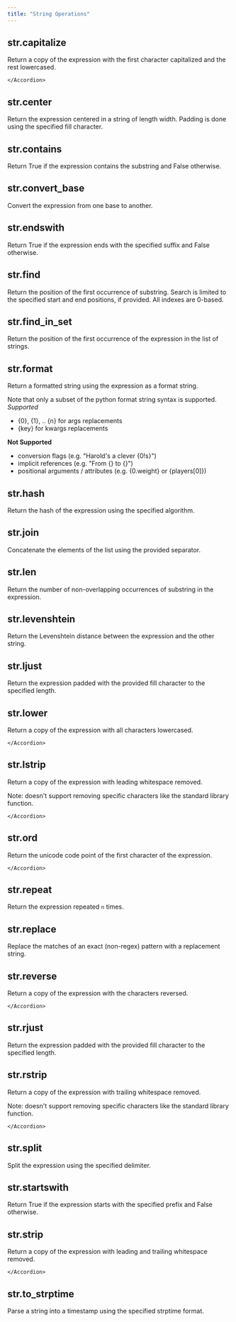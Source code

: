 ```yaml
---
title: "String Operations"
---
```

## str.capitalize
Return a copy of the expression with the first character capitalized and the rest lowercased.

<Accordion title="Parameters">
    
    </Accordion>

    
## str.center
Return the expression centered in a string of length width. Padding is done using the specified fill character.

<Accordion title="Parameters">
    <ParamField body="width" type="int | IntegerValue" required="true" >
</ParamField>

<ParamField body="fillchar" type="str | StringValue | None" required="false" >
</ParamField>
    </Accordion>

    
## str.contains
Return True if the expression contains the substring and False otherwise.

<Accordion title="Parameters">
    <ParamField body="substr" type="str | StringValue" required="true" >
</ParamField>
    </Accordion>

    
## str.convert_base
Convert the expression from one base to another.

<Accordion title="Parameters">
    <ParamField body="from_base" type="IntegerValue" required="true" >
</ParamField>

<ParamField body="to_base" type="IntegerValue" required="true" >
</ParamField>
    </Accordion>

    
## str.endswith
Return True if the expression ends with the specified suffix and False otherwise.

<Accordion title="Parameters">
    <ParamField body="end" type="str | StringValue" required="true" >
</ParamField>
    </Accordion>

    
## str.find
Return the position of the first occurrence of substring. Search is limited to the specified start and end positions, if provided. All indexes are 0-based.

<Accordion title="Parameters">
    <ParamField body="substr" type="str | StringValue" required="true" >
</ParamField>

<ParamField body="start" type="int | IntegerValue | None" required="false" >
</ParamField>

<ParamField body="end" type="int | IntegerValue | None" required="false" >
</ParamField>
    </Accordion>

    
## str.find_in_set
Return the position of the first occurrence of the expression in the list of strings.

<Accordion title="Parameters">
    <ParamField body="str_list" type="list[str]" required="true" >
</ParamField>
    </Accordion>

    
## str.format
Return a formatted string using the expression as a format string.

Note that only a subset of the python format string syntax is supported.
*Supported*
- {0}, {1}, .. {n} for args replacements
- {key} for kwargs replacements

**Not Supported**
- conversion flags (e.g. "Harold's a clever {0!s}")
- implicit references (e.g. "From {} to {}")
- positional arguments / attributes (e.g. {0.weight} or {players[0]})

<Accordion title="Parameters">
    <ParamField body="args" type="Any" required="true" >
</ParamField>

<ParamField body="kwargs" type="Any" required="true" >
</ParamField>
    </Accordion>

    
## str.hash
Return the hash of the expression using the specified algorithm.

<Accordion title="Parameters">
    <ParamField body="algorithm" type="Literal['md5', 'sha1', 'sha256', 'sha512']" required="false" default="sha256" >
</ParamField>

<ParamField body="return_type" type="Literal['bytes', 'hex']" required="false" default="hex" >
</ParamField>
    </Accordion>

    
## str.join
Concatenate the elements of the list using the provided separator.

<Accordion title="Parameters">
    <ParamField body="strings" type="list[str | StringValue]" required="true" >
</ParamField>
    </Accordion>

    
## str.len
Return the number of non-overlapping occurrences of substring in the expression.

<Accordion title="Parameters">
    <ParamField body="substr" type="str | StringValue" required="true" >
</ParamField>
    </Accordion>

    
## str.levenshtein
Return the Levenshtein distance between the expression and the other string.

<Accordion title="Parameters">
    <ParamField body="other" type="str | StringValue" required="true" >
</ParamField>
    </Accordion>

    
## str.ljust
Return the expression padded with the provided fill character to the specified length.

<Accordion title="Parameters">
    <ParamField body="length" type="int | IntegerValue" required="true" >
</ParamField>

<ParamField body="fillchar" type="str | StringValue | None" required="false" default=" " >
</ParamField>
    </Accordion>

    
## str.lower
Return a copy of the expression with all characters lowercased.

<Accordion title="Parameters">
    
    </Accordion>

    
## str.lstrip
Return a copy of the expression with leading whitespace removed.

Note: doesn't support removing specific characters like the standard library function.

<Accordion title="Parameters">
    
    </Accordion>

    
## str.ord
Return the unicode code point of the first character of the expression.

<Accordion title="Parameters">
    
    </Accordion>

    
## str.repeat
Return the expression repeated `n` times.

<Accordion title="Parameters">
    <ParamField body="n" type="int | IntegerValue" required="true" >
</ParamField>
    </Accordion>

    
## str.replace
Replace the matches of an exact (non-regex) pattern with a replacement string.

<Accordion title="Parameters">
    <ParamField body="pattern" type="str | StringValue" required="true" >
</ParamField>

<ParamField body="replacement" type="str | StringValue" required="true" >
</ParamField>
    </Accordion>

    
## str.reverse
Return a copy of the expression with the characters reversed.

<Accordion title="Parameters">
    
    </Accordion>

    
## str.rjust
Return the expression padded with the provided fill character to the specified length.

<Accordion title="Parameters">
    <ParamField body="length" type="int | IntegerValue" required="true" >
</ParamField>

<ParamField body="fillchar" type="str | StringValue | None" required="false" default=" " >
</ParamField>
    </Accordion>

    
## str.rstrip
Return a copy of the expression with trailing whitespace removed.

Note: doesn't support removing specific characters like the standard library function.

<Accordion title="Parameters">
    
    </Accordion>

    
## str.split
Split the expression using the specified delimiter.

<Accordion title="Parameters">
    <ParamField body="delimiter" type="str | StringValue" required="true" >
</ParamField>
    </Accordion>

    
## str.startswith
Return True if the expression starts with the specified prefix and False otherwise.

<Accordion title="Parameters">
    <ParamField body="start" type="str | StringValue" required="true" >
</ParamField>
    </Accordion>

    
## str.strip
Return a copy of the expression with leading and trailing whitespace removed.

<Accordion title="Parameters">
    
    </Accordion>

    
## str.to_strptime
Parse a string into a timestamp using the specified strptime format.

<Accordion title="Parameters">
    <ParamField body="format" type="str | StringValue" required="true" >
</ParamField>
    </Accordion>

    
    